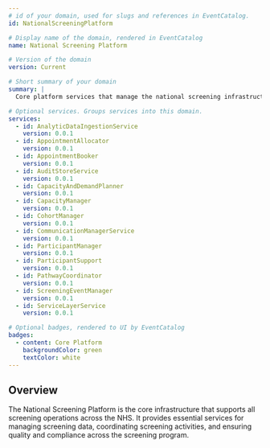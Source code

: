 ```yaml
---
# id of your domain, used for slugs and references in EventCatalog.
id: NationalScreeningPlatform

# Display name of the domain, rendered in EventCatalog
name: National Screening Platform

# Version of the domain
version: Current

# Short summary of your domain
summary: |
  Core platform services that manage the national screening infrastructure and operations, providing essential services for managing screening data, coordinating screening activities, and ensuring quality and compliance across the screening program.

# Optional services. Groups services into this domain.
services:
  - id: AnalyticDataIngestionService
    version: 0.0.1
  - id: AppointmentAllocator
    version: 0.0.1
  - id: AppointmentBooker
    version: 0.0.1
  - id: AuditStoreService
    version: 0.0.1
  - id: CapacityAndDemandPlanner
    version: 0.0.1
  - id: CapacityManager
    version: 0.0.1
  - id: CohortManager
    version: 0.0.1
  - id: CommunicationManagerService
    version: 0.0.1
  - id: ParticipantManager
    version: 0.0.1
  - id: ParticipantSupport
    version: 0.0.1
  - id: PathwayCoordinator
    version: 0.0.1
  - id: ScreeningEventManager
    version: 0.0.1
  - id: ServiceLayerService
    version: 0.0.1

# Optional badges, rendered to UI by EventCatalog
badges:
  - content: Core Platform
    backgroundColor: green
    textColor: white
---
```


## Overview

The National Screening Platform is the core infrastructure that supports all screening operations across the NHS. It provides essential services for managing screening data, coordinating screening activities, and ensuring quality and compliance across the screening program.

<NodeGraph />
